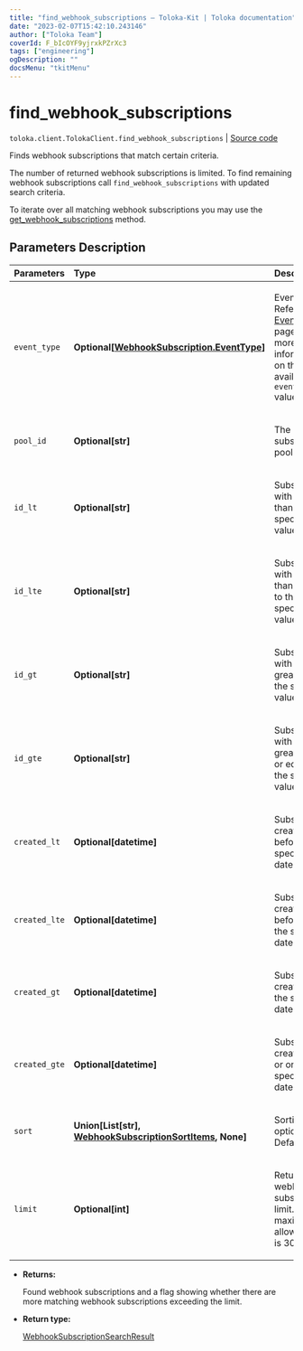 ```yaml
---
title: "find_webhook_subscriptions — Toloka-Kit | Toloka documentation"
date: "2023-02-07T15:42:10.243146"
author: ["Toloka Team"]
coverId: F_bIcOYF9yjrxkPZrXc3
tags: ["engineering"]
ogDescription: ""
docsMenu: "tkitMenu"
---
```


# find_webhook_subscriptions
`toloka.client.TolokaClient.find_webhook_subscriptions` | [Source code](https://github.com/Toloka/toloka-kit/blob/v1.1.3/src/client/__init__.py#L3424)

Finds webhook subscriptions that match certain criteria.

The number of returned webhook subscriptions is limited. To find remaining webhook subscriptions call `find_webhook_subscriptions` with updated search criteria.

To iterate over all matching webhook subscriptions you may use the [get_webhook_subscriptions](/docs/toloka-kit/reference/toloka.client.TolokaClient.get_webhook_subscriptions) method.

## Parameters Description

| Parameters | Type | Description |
| :----------| :----| :-----------|
`event_type`|**Optional\[[WebhookSubscription.EventType](/docs/toloka-kit/reference/toloka.client.webhook_subscription.WebhookSubscription.EventType)\]**|<p>Event type. Refer to the [EventType](/docs/toloka-kit/reference/toloka.client.webhook_subscription.WebhookSubscription.EventType) page for more information on the available `event_type` values.</p>
`pool_id`|**Optional\[str\]**|<p>The ID of a subscribed pool.</p>
`id_lt`|**Optional\[str\]**|<p>Subscriptions with IDs less than the specified value.</p>
`id_lte`|**Optional\[str\]**|<p>Subscriptions with IDs less than or equal to the specified value.</p>
`id_gt`|**Optional\[str\]**|<p>Subscriptions with IDs greater than the specified value.</p>
`id_gte`|**Optional\[str\]**|<p>Subscriptions with IDs greater than or equal to the specified value.</p>
`created_lt`|**Optional\[datetime\]**|<p>Subscriptions created before the specified date.</p>
`created_lte`|**Optional\[datetime\]**|<p>Subscriptions created before or on the specified date.</p>
`created_gt`|**Optional\[datetime\]**|<p>Subscriptions created after the specified date.</p>
`created_gte`|**Optional\[datetime\]**|<p>Subscriptions created after or on the specified date.</p>
`sort`|**Union\[List\[str\], [WebhookSubscriptionSortItems](/docs/toloka-kit/reference/toloka.client.search_requests.WebhookSubscriptionSortItems), None\]**|<p>Sorting options. Default: `None`.</p>
`limit`|**Optional\[int\]**|<p>Returned webhook subscriptions limit. The maximum allowed limit is 300.</p>

* **Returns:**

  Found webhook subscriptions and a flag showing whether there are more matching webhook subscriptions exceeding the limit.

* **Return type:**

  [WebhookSubscriptionSearchResult](/docs/toloka-kit/reference/toloka.client.search_results.WebhookSubscriptionSearchResult)

